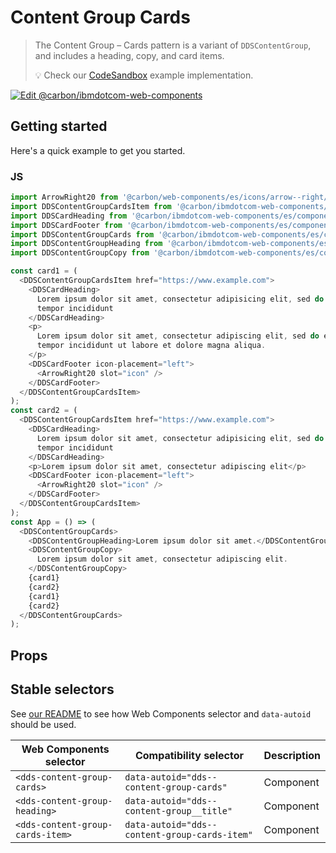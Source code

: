 
# Content Group Cards

> The Content Group – Cards pattern is a variant of `DDSContentGroup`, and
> includes a heading, copy, and card items.
>
> 💡 Check our
> [CodeSandbox](https://githubbox.com/carbon-design-system/carbon-for-ibm-dotcom/tree/main/packages/web-components/examples/codesandbox/components-react/content-group-cards)
> example implementation.

[![Edit @carbon/ibmdotcom-web-components](https://codesandbox.io/static/img/play-codesandbox.svg)](https://githubbox.com/carbon-design-system/carbon-for-ibm-dotcom/tree/main/packages/web-components/examples/codesandbox/components-react/content-group-cards)

## Getting started

Here's a quick example to get you started.

### JS

```js
import ArrowRight20 from '@carbon/web-components/es/icons/arrow--right/20';
import DDSContentGroupCardsItem from '@carbon/ibmdotcom-web-components/es/components-react/content-group-cards/content-group-cards-item';
import DDSCardHeading from '@carbon/ibmdotcom-web-components/es/components-react/card/card-heading';
import DDSCardFooter from '@carbon/ibmdotcom-web-components/es/components-react/card/card-footer';
import DDSContentGroupCards from '@carbon/ibmdotcom-web-components/es/components-react/content-group-cards/content-group-cards';
import DDSContentGroupHeading from '@carbon/ibmdotcom-web-components/es/components-react/content-group/content-group-heading';
import DDSContentGroupCopy from '@carbon/ibmdotcom-web-components/es/components-react/content-group/content-group-copy';

const card1 = (
  <DDSContentGroupCardsItem href="https://www.example.com">
    <DDSCardHeading>
      Lorem ipsum dolor sit amet, consectetur adipisicing elit, sed do eiusmod
      tempor incididunt
    </DDSCardHeading>
    <p>
      Lorem ipsum dolor sit amet, consectetur adipiscing elit, sed do eiusmod
      tempor incididunt ut labore et dolore magna aliqua.
    </p>
    <DDSCardFooter icon-placement="left">
      <ArrowRight20 slot="icon" />
    </DDSCardFooter>
  </DDSContentGroupCardsItem>
);
const card2 = (
  <DDSContentGroupCardsItem href="https://www.example.com">
    <DDSCardHeading>
      Lorem ipsum dolor sit amet, consectetur adipisicing elit, sed do eiusmod
      tempor incididunt
    </DDSCardHeading>
    <p>Lorem ipsum dolor sit amet, consectetur adipiscing elit</p>
    <DDSCardFooter icon-placement="left">
      <ArrowRight20 slot="icon" />
    </DDSCardFooter>
  </DDSContentGroupCardsItem>
);
const App = () => (
  <DDSContentGroupCards>
    <DDSContentGroupHeading>Lorem ipsum dolor sit amet.</DDSContentGroupHeading>
    <DDSContentGroupCopy>
      Lorem ipsum dolor sit amet, consectetur adipiscing elit.
    </DDSContentGroupCopy>
    {card1}
    {card2}
    {card1}
    {card2}
  </DDSContentGroupCards>
);
```

## Props

<Props of={PropTypesRef} />

## Stable selectors

See
[our README](https://github.com/carbon-design-system/carbon-for-ibm-dotcom/tree/main/packages/web-components#stable-selectors-for-analytics-and-integratione2e-testing-in-web-components)
to see how Web Components selector and `data-autoid` should be used.

| Web Components selector          | Compatibility selector                        | Description |
| -------------------------------- | --------------------------------------------- | ----------- |
| `<dds-content-group-cards>`      | `data-autoid="dds--content-group-cards"`      | Component   |
| `<dds-content-group-heading>`    | `data-autoid="dds--content-group__title"`     | Component   |
| `<dds-content-group-cards-item>` | `data-autoid="dds--content-group-cards-item"` | Component   |

<Description markdown={contributing} />
